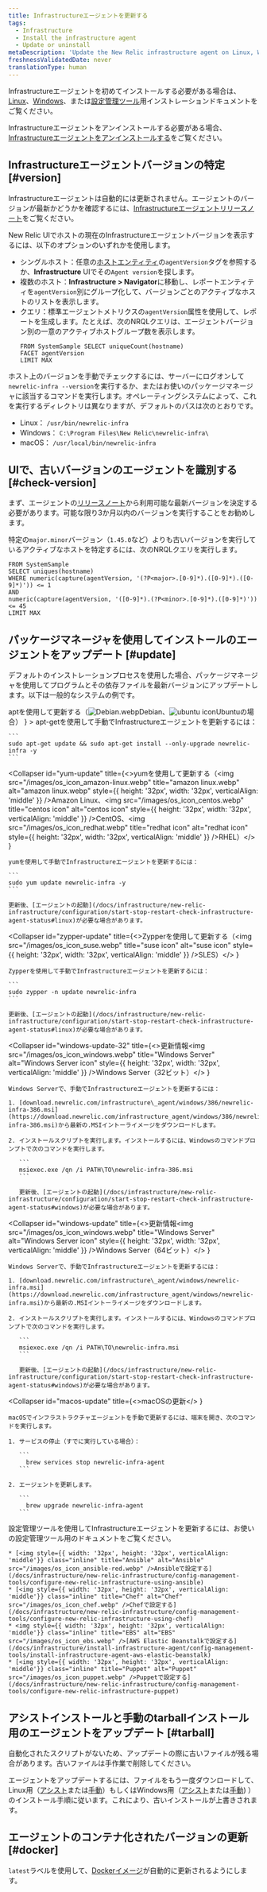 ```yaml
---
title: Infrastructureエージェントを更新する
tags:
  - Infrastructure
  - Install the infrastructure agent
  - Update or uninstall
metaDescription: 'Update the New Relic infrastructure agent on Linux, Windows, or macOS systems.'
freshnessValidatedDate: never
translationType: human
---
```


Infrastructureエージェントを初めてインストールする必要がある場合は、[Linux](/docs/infrastructure-install-amazon-linux-centos-debian-rhel-or-ubuntu)、[Windows](/docs/infrastructure-install-windows-server)、または[設定管理ツール](/docs/infrastructure/new-relic-infrastructure/config-management-tools)用インストレーションドキュメントをご覧ください。

Infrastructureエージェントをアンインストールする必要がある場合、[Infrastructureエージェントをアンインストールする](/docs/agents/manage-apm-agents/installation/uninstall-agent)をご覧ください。

## Infrastructureエージェントバージョンの特定 [#version]

Infrastructureエージェントは自動的には更新されません。エージェントのバージョンが最新かどうかを確認するには、[Infrastructureエージェントリリースノート](/docs/release-notes/infrastructure-release-notes/infrastructure-agent-release-notes)をご覧ください。

New Relic UIでホストの現在のInfrastructureエージェントバージョンを表示するには、以下のオプションのいずれかを使用します。

* シングルホスト：任意の[ホストエンティティ](/docs/new-relic-solutions/new-relic-one/core-concepts/what-entity-new-relic/#find)の`agentVersion`タグを参照するか、<DNT>**Infrastructure**</DNT> UIでその`Agent version`を探します。
* 複数のホスト：<DNT>**Infrastructure &gt; Navigator**</DNT>に移動し、レポートエンティティを`agentVersion`別にグループ化して、バージョンごとのアクティブなホストのリストを表示します。
* クエリ：標準エージェントメトリクスの`agentVersion`属性を使用して、レポートを生成します。たとえば、次のNRQLクエリは、エージェントバージョン別の一意のアクティブホストグループ数を表示します。
  ```
  FROM SystemSample SELECT uniqueCount(hostname) 
  FACET agentVersion 
  LIMIT MAX
  ```

ホスト上のバージョンを手動でチェックするには、サーバーにログオンして`newrelic-infra --version`を実行するか、またはお使いのパッケージマネージャに該当するコマンドを実行します。オペレーティングシステムによって、これを実行するディレクトリは異なりますが、デフォルトのパスは次のとおりです。

* Linux： `/usr/bin/newrelic-infra`
* Windows： `C:\Program Files\New Relic\newrelic-infra\`
* macOS： `/usr/local/bin/newrelic-infra`

## UIで、古いバージョンのエージェントを識別する [#check-version]

まず、エージェントの[リリースノート](/docs/release-notes/infrastructure-release-notes/infrastructure-agent-release-notes)から利用可能な最新バージョンを決定する必要があります。可能な限り3か月以内のバージョンを実行することをお勧めします。

特定の`major.minor`バージョン（`1.45.0`など）よりも古いバージョンを実行しているアクティブなホストを特定するには、次のNRQLクエリを実行します。

```
FROM SystemSample 
SELECT uniques(hostname) 
WHERE numeric(capture(agentVersion, '(?P<major>.[0-9]*).([0-9]*).([0-9]*)')) <= 1 
AND
numeric(capture(agentVersion, '([0-9]*).(?P<minor>.[0-9]*).([0-9]*)')) <= 45 
LIMIT MAX
```

## パッケージマネージャを使用してインストールのエージェントをアップデート [#update]

デフォルトのインストレーションプロセスを使用した場合、パッケージマネージャを使用してプログラムとその依存ファイルを最新バージョンにアップデートします。以下は一般的なシステムの例です。

<CollapserGroup>
  <Collapser
    id="apt-update"
    title={<>aptを使用して更新する（<img src="/images/os_icon_debian.webp" title="Debian icon" alt="Debian.webp" style={{ height: '32px', width: '32px', verticalAlign: 'middle' }} />Debian、<img src="/images/os_icon_ubuntu.webp" title="ubuntu icon" alt="ubuntu icon" style={{ height: '32px', width: '32px', verticalAlign: 'middle' }} />Ubuntuの場合）</>
    }
  >
    apt-getを使用して手動でInfrastructureエージェントを更新するには：

    ```
    sudo apt-get update && sudo apt-get install --only-upgrade newrelic-infra -y
    ```
  </Collapser>

  <Collapser
    id="yum-update"
    title={<>yumを使用して更新する（<img src="/images/os_icon_amazon-linux.webp" title="amazon linux.webp" alt="amazon linux.webp" style={{ height: '32px', width: '32px', verticalAlign: 'middle' }} />Amazon Linux、<img src="/images/os_icon_centos.webp" title="centos icon" alt="centos icon" style={{ height: '32px', width: '32px', verticalAlign: 'middle' }} />CentOS、<img src="/images/os_icon_redhat.webp" title="redhat icon" alt="redhat icon" style={{ height: '32px', width: '32px', verticalAlign: 'middle' }} />RHEL）</>
    }
  >
    yumを使用して手動でInfrastructureエージェントを更新するには：

    ```
    sudo yum update newrelic-infra -y
    ```

    更新後、[エージェントの起動](/docs/infrastructure/new-relic-infrastructure/configuration/start-stop-restart-check-infrastructure-agent-status#linux)が必要な場合があります。
  </Collapser>

  <Collapser
    id="zypper-update"
    title={<>Zypperを使用して更新する（<img src="/images/os_icon_suse.webp" title="suse icon" alt="suse icon" style={{ height: '32px', width: '32px', verticalAlign: 'middle' }} />SLES）</>
    }
  >
    Zypperを使用して手動でInfrastructureエージェントを更新するには：

    ```
    sudo zypper -n update newrelic-infra
    ```

    更新後、[エージェントの起動](/docs/infrastructure/new-relic-infrastructure/configuration/start-stop-restart-check-infrastructure-agent-status#linux)が必要な場合があります。
  </Collapser>

  <Collapser
    id="windows-update-32"
    title={<>更新情報<img src="/images/os_icon_windows.webp" title="Windows Server" alt="Windows Server icon" style={{ height: '32px', width: '32px', verticalAlign: 'middle' }} />Windows Server（32ビット）</>
    }
  >
    Windows Serverで、手動でInfrastructureエージェントを更新するには：

    1. [download.newrelic.com/infrastructure\_agent/windows/386/newrelic-infra-386.msi](https://download.newrelic.com/infrastructure_agent/windows/386/newrelic-infra-386.msi)から最新の.MSIイントーライメージをダウンロードします。

    2. インストールスクリプトを実行します。インストールするには、Windowsのコマンドプロンプトで次のコマンドを実行します。

       ```
       msiexec.exe /qn /i PATH\TO\newrelic-infra-386.msi
       ```

       更新後、[エージェントの起動](/docs/infrastructure/new-relic-infrastructure/configuration/start-stop-restart-check-infrastructure-agent-status#windows)が必要な場合があります。
  </Collapser>

  <Collapser
    id="windows-update"
    title={<>更新情報<img src="/images/os_icon_windows.webp" title="Windows Server" alt="Windows Server icon" style={{ height: '32px', width: '32px', verticalAlign: 'middle' }} />Windows Server（64ビット）</>
    }
  >
    Windows Serverで、手動でInfrastructureエージェントを更新するには：

    1. [download.newrelic.com/infrastructure\_agent/windows/newrelic-infra.msi](https://download.newrelic.com/infrastructure_agent/windows/newrelic-infra.msi)から最新の.MSIイントーライメージをダウンロードします。

    2. インストールスクリプトを実行します。インストールするには、Windowsのコマンドプロンプトで次のコマンドを実行します。

       ```
       msiexec.exe /qn /i PATH\TO\newrelic-infra.msi
       ```

       更新後、[エージェントの起動](/docs/infrastructure/new-relic-infrastructure/configuration/start-stop-restart-check-infrastructure-agent-status#windows)が必要な場合があります。
  </Collapser>

  <Collapser
    id="macos-update"
    title={<>macOSの更新</>
    }
  >
    macOSでインフラストラクチャエージェントを手動で更新するには、端末を開き、次のコマンドを実行します。

    1. サービスの停止（すでに実行している場合）：

       ```
         brew services stop newrelic-infra-agent
       ```

    2. エージェントを更新します。

       ```
         brew upgrade newrelic-infra-agent
       ```
  </Collapser>

  <Collapser id="config-mgmt-update" title="設定管理ツールで更新する">
    設定管理ツールを使用してInfrastructureエージェントを更新するには、お使いの設定管理ツール用のドキュメントをご覧ください。

    * [<img style={{ width: '32px', height: '32px', verticalAlign: 'middle'}} class="inline" title="Ansible" alt="Ansible" src="/images/os_icon_ansible-red.webp" />Ansibleで設定する](/docs/infrastructure/new-relic-infrastructure/config-management-tools/configure-new-relic-infrastructure-using-ansible)
    * [<img style={{ width: '32px', height: '32px', verticalAlign: 'middle'}} class="inline" title="Chef" alt="Chef" src="/images/os_icon_chef.webp" />Chefで設定する](/docs/infrastructure/new-relic-infrastructure/config-management-tools/configure-new-relic-infrastructure-using-chef)
    * <img style={{ width: '32px', height: '32px', verticalAlign: 'middle'}} class="inline" title="EBS" alt="EBS" src="/images/os_icon_ebs.webp" />[AWS Elastic Beanstalkで設定する](/docs/infrastructure/install-infrastructure-agent/config-management-tools/install-infrastructure-agent-aws-elastic-beanstalk)
    * [<img style={{ width: '32px', height: '32px', verticalAlign: 'middle'}} class="inline" title="Puppet" alt="Puppet" src="/images/os_icon_puppet.webp" />Puppetで設定する](/docs/infrastructure/new-relic-infrastructure/config-management-tools/configure-new-relic-infrastructure-puppet)
  </Collapser>
</CollapserGroup>

## アシストインストールと手動のtarballインストール用のエージェントをアップデート [#tarball]

<Callout variant="important">
  自動化されたスクリプトがないため、アップデートの際に古いファイルが残る場合があります。古いファイルは手作業で削除してください。
</Callout>

エージェントをアップデートするには、ファイルをもう一度ダウンロードして、Linux用（[アシスト](/docs/infrastructure/install-configure-infrastructure/linux-installation/assisted-install-infrastructure-linux)または[手動](/docs/infrastructure/install-configure-infrastructure/linux-installation/manual-install-infrastructure-linux)）もしくはWindows用（[アシスト](/docs/infrastructure/install-configure-infrastructure/windows-installation/assisted-install-infrastructure-windows)または[手動](/docs/infrastructure/install-configure-infrastructure/windows-installation/manual-install-infrastructure-windows)) ）のインストール手順に従います。これにより、古いインストールが上書きされます。

## エージェントのコンテナ化されたバージョンの更新 [#docker]

`latest`ラベルを使用して、[Dockerイメージ](/docs/infrastructure/install-infrastructure-agent/linux-installation/docker-container-infrastructure-monitoring)が自動的に更新されるようにします。